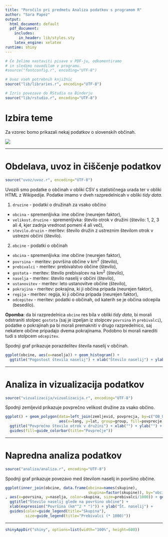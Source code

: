 ```yaml
---
title: "Poročilo pri predmetu Analiza podatkov s programom R"
author: "Sara Papez"
output:
  html_document: default
  pdf_document:
    includes:
      in_header: lib/styles.sty
    latex_engine: xelatex
runtime: shiny
---
```


```r
# Če želimo nastaviti pisave v PDF-ju, odkomentiramo
# in sledimo navodilom v programu.
#source("fontconfig.r", encoding="UTF-8")

# Uvoz vseh potrebnih knjižnic
source("lib/libraries.r", encoding="UTF-8")
```

```r
# Izris povezave do RStudia na Binderju
source("lib/rstudio.r", encoding="UTF-8")
```

# Izbira teme

Za vzorec bomo prikazali nekaj podatkov o slovenskih občinah.

![](slike/grb.png)

***

# Obdelava, uvoz in čiščenje podatkov

```r
source("uvoz/uvoz.r", encoding="UTF-8")
```

Uvozili smo podatke o občinah v obliki CSV s statističnega urada ter v obliki HTML
z Wikipedije. Podatke imamo v dveh razpredelnicah v obliki *tidy data*.

1. `druzine` - podatki o družinah za vsako občino
  - `obcina` - spremenljivka: ime občine (neurejen faktor),
  - `velikost.druzine` - spremenljivka: število otrok v družini (število: 1, 2, 3 ali 4, kjer zadnja vrednost pomeni 4 ali več),
  - `stevilo.druzin` - meritev: število družin z ustreznim številom otrok v ustrezni občini (število).

2. `obcine` - podatki o občinah
  - `obcina` - spremenljivka: ime občine (neurejen faktor),
  - `povrsina` - meritev: površina občine v km$^2$ (število),
  - `prebivalci` - meritev: prebivalstvo občine (število),
  - `gostota` - meritev: število prebivalcev na km$^2$ (število),
  - `naselja` - meritev: število naselij v občini (število),
  - `ustanovitev` - meritev: leto ustanovitve občine (število),
  - `pokrajina` - meritev: pokrajina, ki ji občina pripada (neurejen faktor),
  - `regija` - meritev: regija, ki ji občina pripada (neurejen faktor),
  - `odcepitev` - meritev: podatki o občinah, od katerih se je občina odcepila (besedilo).

**Opomba**: da bi razpredelnica `obcine` res bila v obliki *tidy data*, bi morali odstraniti stolpec `gostota` (saj je izpeljan iz stolpcev `povrsina` in `prebivalci`), podatke o pokrajinah pa bi morali premakniti v drugo razpredelnico, saj nekatere občine pripadajo dvema pokrajinama. Podobno bi morali narediti tudi s stolpcem `odcepitev`.

Spodnji graf prikazuje porazdelitev števila naselij v občinah.

```r
ggplot(obcine, aes(x=naselja)) + geom_histogram() +
  ggtitle("Pogostost števila naselij") + xlab("Število naselij") + ylab("Število občin")
```

***

# Analiza in vizualizacija podatkov

```r
source("vizualizacija/vizualizacija.r", encoding="UTF-8")
```

Spodnji zemljevid prikazuje povprečno velikost družine za vsako občino.

```r
ggplot() + geom_polygon(data=left_join(zemljevid, povprecja, by=c("OB_UIME"="obcina")),
                        aes(x=long, y=lat, group=group, fill=povprecje)) +
  ggtitle("Povprečno število otrok v družini") + xlab("") + ylab("") +
  guides(fill=guide_colorbar(title="Povprečje"))
```

***

# Napredna analiza podatkov

```r
source("analiza/analiza.r", encoding="UTF-8")
```

Spodnji graf prikazuje povezavo med številom naselij in površino občine.

```r
ggplot(inner_join(obcine, data.frame(obcina=names(skupine),
                                     skupina=factor(skupine)), by="obcina")
, aes(x=povrsina, y=naselja, color=skupina, size=prebivalci/1000)) + geom_point() +
  ggtitle("Število naselij glede na površino občine") +
  xlab(expression("Površina (km"^2 * ")")) + ylab("Št. naselij") +
  guides(color=guide_legend(title="Skupina"),
         size=guide_legend(title="Prebivalci (* 1000)"))
```

***

```r
shinyAppDir("shiny", options=list(width="100%", height=600))
```
